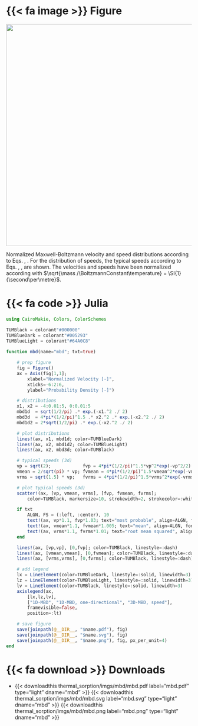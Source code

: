 ::: {.column-page-right}
::: {.panel-tabset}

# {{< fa image >}} Figure

::: {#fig-mbd}
![](/documentation/drivers/thermal_sorption/imgs/mbd/mbd.svg){width="600px"}

Normalized Maxwell-Boltzmann velocity and speed distributions according to Eqs. \eqref{eq:mbd_1d}, \eqref{eq:mbd_speed_3d}. For the distribution of speeds, the typical speeds according to Eqs. \eqref{eq:mbd_most_probable_speed}, \eqref{eq:mbd_mean_speed}, \eqref{eq:mbd_rms} are shown. The velocities and speeds have been normalized according with $\sqrt{\mass /\BoltzmannConstant\temperature} = \SI{1}{\second\per\metre}$.
:::

# {{< fa code >}} Julia
```julia
using CairoMakie, Colors, ColorSchemes

TUMBlack = colorant"#000000"
TUMBlueDark = colorant"#005293"
TUMBlueLight = colorant"#64A0C8"
    
function mbd(name="mbd"; txt=true)

    # prep figure
    fig = Figure()
    ax = Axis(fig[1,1];
        xlabel="Normalized Velocity [-]",
        xticks=-6:2:6,
        ylabel="Probability Density [-]")

    # distributions
    x1, x2 = -4:0.01:5, 0:0.01:5
    mbd1d  = sqrt(1/2/pi) .* exp.(-x1.^2 ./ 2)
    mbd3d  = 4*pi*(1/2/pi)^1.5 .* x2.^2 .* exp.(-x2.^2 ./ 2)
    mbd1d2 = 2*sqrt(1/2/pi) .* exp.(-x2.^2 ./ 2)

    # plot distributions
    lines!(ax, x1, mbd1d; color=TUMBlueDark)
    lines!(ax, x2, mbd1d2; color=TUMBlueLight)
    lines!(ax, x2, mbd3d; color=TUMBlack)

    # typical speeds (3d)
    vp = sqrt(2);            fvp = 4*pi*(1/2/pi)^1.5*vp^2*exp(-vp^2/2)
    vmean = 2/sqrt(pi) * vp; fvmean = 4*pi*(1/2/pi)^1.5*vmean^2*exp(-vmean^2/2)
    vrms = sqrt(1.5) * vp;   fvrms = 4*pi*(1/2/pi)^1.5*vrms^2*exp(-vrms^2/2)

    # plot typical speeds (3d)
    scatter!(ax, [vp, vmean, vrms], [fvp, fvmean, fvrms]; 
        color=TUMBlack, markersize=10, strokewidth=2, strokecolor=:white)

    if txt
        ALGN, FS = (:left, :center), 10
        text!(ax, vp*1.1, fvp*1.03; text="most probable", align=ALGN, fontsize=FS)
        text!(ax, vmean*1.1, fvmean*1.005; text="mean", align=ALGN, fontsize=FS)
        text!(ax, vrms*1.1, fvrms*1.01; text="root mean squared", align=ALGN, fontsize=FS)
    end

    lines!(ax, [vp,vp], [0,fvp]; color=TUMBlack, linestyle=:dash)
    lines!(ax, [vmean,vmean], [0,fvmean]; color=TUMBlack, linestyle=:dash)
    lines!(ax, [vrms,vrms], [0,fvrms]; color=TUMBlack, linestyle=:dash)

    # add legend
    lx = LineElement(color=TUMBlueDark, linestyle=:solid, linewidth=3)
    lz = LineElement(color=TUMBlueLight, linestyle=:solid, linewidth=3)
    lv = LineElement(color=TUMBlack, linestyle=:solid, linewidth=3)
    axislegend(ax, 
        [lx,lz,lv], 
        ["1D-MBD", "1D-MBD, one-directional", "3D-MBD, speed"], 
        framevisible=false,
        position=:lt)

    # save figure
    save(joinpath(@__DIR__, "$name.pdf"), fig)
    save(joinpath(@__DIR__, "$name.svg"), fig)
    save(joinpath(@__DIR__, "$name.png"), fig, px_per_unit=4)
end
```

# {{< fa download >}}  Downloads

* {{< downloadthis thermal_sorption/imgs/mbd/mbd.pdf label="mbd.pdf" type="light" dname="mbd" >}} {{< downloadthis thermal_sorption/imgs/mbd/mbd.svg label="mbd.svg" type="light" dname="mbd" >}} {{< downloadthis thermal_sorption/imgs/mbd/mbd.png label="mbd.png" type="light" dname="mbd" >}}

:::
:::